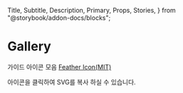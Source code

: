   Title,
  Subtitle,
  Description,
  Primary,
  Props,
  Stories,
} from "@storybook/addon-docs/blocks";

# Gallery

가이드 아이콘 모음 [Feather Icon(MIT)](https://feathericons.com/)

아이콘을 클릭하여 SVG를 복사 하실 수 있습니다.

<Primary />
